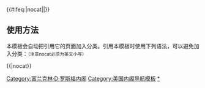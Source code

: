 <noinclude>
{{noteTA
|1=zh:佐治;zh-hans:乔治;zh-hk:佐治;zh-sg:乔治;zh-tw:喬治;zh-cn:乔治
}}
</noinclude>{{Navbox
|name  =  Franklin D. Roosevelt cabinet
|title = [[美国总统]][[富兰克林·德拉诺·罗斯福|富兰克林·D·罗斯福]][[美国总统内阁列表|内阁]]（1933年－1945年）
|image = [[File:FDR 1944 Color Portrait.jpg|100px|美国第32任总统 富兰克林·D·罗斯福]]

|group1 = [[美国副总统|副总统]]
|list1 = [[约翰·南斯·加纳]] (1933-1941){{to}}[[亨利·阿加德·华莱士|亨利·A·华莱士]] (1941-1945){{to}}[[哈里·S·杜鲁门]] (1945)

|group2 = [[美国国务卿|国务卿]]
|list2 = [[科德尔·赫尔]] (1933-1944){{to}}[[小爱德华·斯特蒂纽斯]] (1944-1945)

|group3 = [[美国战争部长|战争部长]]
|list3 = [[乔治·德恩]] (1933-1936){{to}}[[哈利·H·伍德林]] (1936-1940){{to}}[[亨利·刘易斯·史汀生|亨利·L·史汀生]] (1940-1945)

|group4 = [[美国财政部长|财政部长]]
|list4 = [[威廉·哈特曼·伍丁]] (1933-1934){{to}}[[小亨利·摩根索]] (1934-1945)

|group5 = [[美国司法部长|司法部长]]
|list5 = [[霍默·S·卡明斯]] (1933-1939){{to}}[[弗兰克·墨菲]] (1939-1940){{to}}[[罗伯特·H·杰克逊]] (1940-1941){{to}}[[弗朗西斯·B·比德尔]] (1941-1945)

|group6 = [[美国邮政部长|邮政部长]]
|list6 =  [[詹姆斯·法利]] (1933-1940){{to}}[[弗兰克·科默福德·沃克]] (1940-1945)

|group7 = [[美国海军部长|海军部长]]
|list7 = [[克劳德·A·斯旺森]] (1933-1939){{to}}[[查尔斯·爱迪生]] (1940){{to}}[[弗兰克·诺克斯]] (1940-1944){{to}}[[詹姆斯·福里斯特尔]] (1944-1945)

|group8 = [[美国内政部长|内政部长]]
|list8 = [[哈罗德·L·伊克斯]] (1933-1945)

|group9 = [[美国农业部长|农业部长]]
|list9 = [[亨利·阿加德·华莱士|亨利·A·华莱士]] (1933-1940){{to}}[[克劳德·R·威卡德]] (1940-1945)

|group10 = [[美国商务部长|商务部长]]
|list10 = [[丹尼尔·卡尔霍恩·罗珀]] (1933-1938){{to}}[[哈里·霍普金斯]] (1939-1940){{to}}[[杰西·霍尔曼·琼斯]] (1940-1945){{to}}[[亨利·A·华莱士]] (1945)

|group11 = [[美国劳工部长|劳工部长]]
|list11 = [[弗朗西丝·珀金斯]] (1933-1945) 

}}<includeonly>{{#ifeq:{{{1}}}|nocat||[[Category:富兰克林·D·罗斯福内阁]]}}</includeonly><noinclude>

== 使用方法 ==
本模板会自动把引用它的页面加入分类。引用本模板时使用下列语法，可以避免加入分类：<small>（注意nocat必须为英文小写）</small>
 
<nowiki>{{</nowiki>{{PAGENAME}}<nowiki>|nocat}}</nowiki>

[[Category:美国内阁导航模板]]
[[Category:富兰克林·D·罗斯福内阁|*]]
</noinclude>